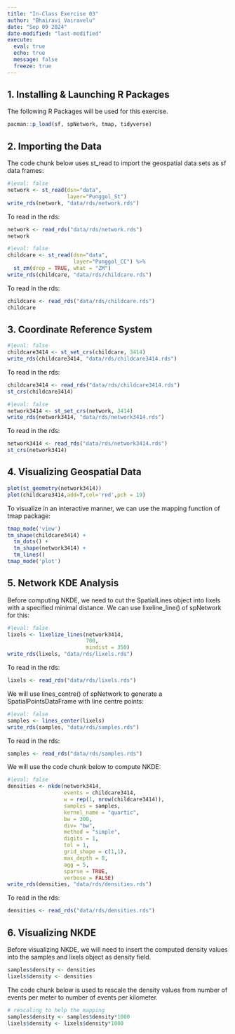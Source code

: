 ```yaml
---
title: "In-Class Exercise 03"
author: "Bhairavi Vairavelu"
date: "Sep 09 2024"
date-modified: "last-modified"
execute:
  eval: true
  echo: true
  message: false
  freeze: true
---
```


## 1. Installing & Launching R Packages

The following R Packages will be used for this exercise.

```r
pacman::p_load(sf, spNetwork, tmap, tidyverse)
```

## 2. Importing the Data

The code chunk below uses st_read to import the geospatial data sets as sf data frames:

```r
#|eval: false
network <- st_read(dsn="data", 
                   layer="Punggol_St")
write_rds(network, "data/rds/network.rds")
```

To read in the rds:

```r
network <- read_rds("data/rds/network.rds")
network
```

```r
#|eval: false
childcare <- st_read(dsn="data",
                     layer="Punggol_CC") %>%
  st_zm(drop = TRUE, what = "ZM")
write_rds(childcare, "data/rds/childcare.rds")
```

To read in the rds:

```r
childcare <- read_rds("data/rds/childcare.rds")
childcare
```

## 3. Coordinate Reference System

```r
#|eval: false
childcare3414 <- st_set_crs(childcare, 3414)
write_rds(childcare3414, "data/rds/childcare3414.rds")
```

To read in the rds:

```r
childcare3414 <- read_rds("data/rds/childcare3414.rds")
st_crs(childcare3414)
```

```r
#|eval: false
network3414 <- st_set_crs(network, 3414)
write_rds(network3414, "data/rds/network3414.rds")
```

To read in the rds:

```r
network3414 <- read_rds("data/rds/network3414.rds")
st_crs(network3414)
```

## 4. Visualizing Geospatial Data

```r
plot(st_geometry(network3414))
plot(childcare3414,add=T,col='red',pch = 19)
```

To visualize in an interactive manner, we can use the mapping function of tmap package:

```r
tmap_mode('view')
tm_shape(childcare3414) + 
  tm_dots() + 
  tm_shape(network3414) +
  tm_lines()
tmap_mode('plot')
```

## 5. Network KDE Analysis

Before computing NKDE, we need to cut the SpatialLines object into lixels with a specified minimal distance. We can use lixeline_line() of spNetwork for this:

```r
#|eval: false
lixels <- lixelize_lines(network3414, 
                         700, 
                         mindist = 350)
write_rds(lixels, "data/rds/lixels.rds")
```

To read in the rds:

```r
lixels <- read_rds("data/rds/lixels.rds")
```

We will use lines_centre() of spNetwork to generate a SpatialPointsDataFrame with line centre points:

```r
#|eval: false
samples <- lines_center(lixels) 
write_rds(samples, "data/rds/samples.rds")
```

To read in the rds:

```r
samples <- read_rds("data/rds/samples.rds")
```

We will use the code chunk below to compute NKDE:

```r
#|eval: false
densities <- nkde(network3414, 
                  events = childcare3414,
                  w = rep(1, nrow(childcare3414)),
                  samples = samples,
                  kernel_name = "quartic",
                  bw = 300, 
                  div= "bw", 
                  method = "simple", 
                  digits = 1, 
                  tol = 1,
                  grid_shape = c(1,1), 
                  max_depth = 8,
                  agg = 5, 
                  sparse = TRUE,
                  verbose = FALSE)
write_rds(densities, "data/rds/densities.rds")
```

To read in the rds:

```r
densities <- read_rds("data/rds/densities.rds")
```

## 6. Visualizing NKDE

Before visualizing NKDE, we will need to insert the computed density values into the samples and lixels object as density field.

```r
samples$density <- densities
lixels$density <- densities
```

The code chunk below is used to rescale the density values from number of events per meter to number of events per kilometer.

```r
# rescaling to help the mapping
samples$density <- samples$density*1000
lixels$density <- lixels$density*1000
```
